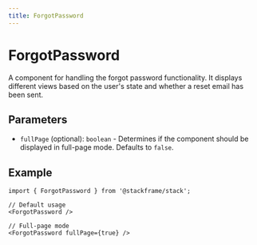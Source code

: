 ```yaml
---
title: ForgotPassword
---
```


# ForgotPassword

A component for handling the forgot password functionality. It displays different views based on the user's state and whether a reset email has been sent.

## Parameters

- `fullPage` (optional): `boolean` - Determines if the component should be displayed in full-page mode. Defaults to `false`.

## Example

```tsx
import { ForgotPassword } from '@stackframe/stack';

// Default usage
<ForgotPassword />

// Full-page mode
<ForgotPassword fullPage={true} />
```